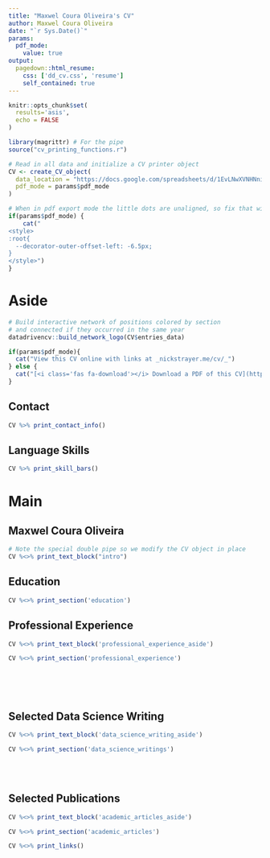 ```yaml
---
title: "Maxwel Coura Oliveira's CV"
author: Maxwel Coura Oliveira
date: "`r Sys.Date()`"
params:
  pdf_mode:
    value: true
output:
  pagedown::html_resume:
    css: ['dd_cv.css', 'resume']
    self_contained: true
---
```


```r
knitr::opts_chunk$set(
  results='asis', 
  echo = FALSE
)

library(magrittr) # For the pipe
source("cv_printing_functions.r")

# Read in all data and initialize a CV printer object
CV <- create_CV_object(
  data_location = "https://docs.google.com/spreadsheets/d/1EvLNwXVNHNniBm14p3ppX8R2druacWCUgOKGPKONK7o/edit#gid=917338460",  
  pdf_mode = params$pdf_mode
)

```


```r
# When in pdf export mode the little dots are unaligned, so fix that with some conditional CSS.
if(params$pdf_mode) {
    cat("
<style>
:root{
  --decorator-outer-offset-left: -6.5px;
}
</style>")
}
```


Aside
================================================================================

```r
# Build interactive network of positions colored by section
# and connected if they occurred in the same year
datadrivencv::build_network_logo(CV$entries_data)
```


```r
if(params$pdf_mode){
  cat("View this CV online with links at _nickstrayer.me/cv/_")
} else {
  cat("[<i class='fas fa-download'></i> Download a PDF of this CV](https://github.com/nstrayer/cv/raw/master/strayer_cv.pdf)")
}
```

Contact {#contact}
--------------------------------------------------------------------------------

```r
CV %>% print_contact_info()
```



Language Skills {#skills}
--------------------------------------------------------------------------------

```r
CV %>% print_skill_bars()
```




Main
================================================================================

Maxwel Coura Oliveira {#title}
--------------------------------------------------------------------------------

```r
# Note the special double pipe so we modify the CV object in place
CV %<>% print_text_block("intro") 
```



Education {data-icon=graduation-cap data-concise=true}
--------------------------------------------------------------------------------

```r
CV %<>% print_section('education')
```




Professional Experience {data-icon=suitcase}
--------------------------------------------------------------------------------

::: aside
```r
CV %<>% print_text_block('professional_experience_aside')
```
:::

```r
CV %<>% print_section('professional_experience')
```

<!-- These breaks just force a new page so section doesnt get cut off -->
<br>
<br>
<br>



Selected Data Science Writing {data-icon=chart-line}
--------------------------------------------------------------------------------

::: aside
```r
CV %<>% print_text_block('data_science_writing_aside')
```
:::

```r
CV %<>% print_section('data_science_writings')
```




<br>
<br>




Selected Publications {data-icon=book}
--------------------------------------------------------------------------------

::: aside
```r
CV %<>% print_text_block('academic_articles_aside')
```
:::


```r
CV %<>% print_section('academic_articles')
```





```r
CV %<>% print_links()
```


